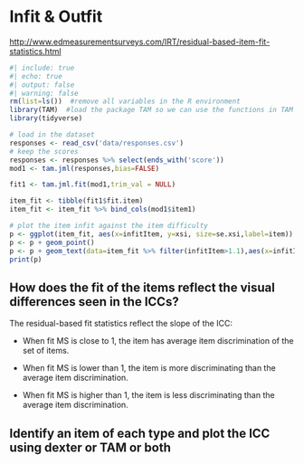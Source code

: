 # Infit & Outfit

<http://www.edmeasurementsurveys.com/IRT/residual-based-item-fit-statistics.html>

```r
#| include: true
#| echo: true
#| output: false
#| warning: false
rm(list=ls())  #remove all variables in the R environment
library(TAM)  #load the package TAM so we can use the functions in TAM
library(tidyverse)

# load in the dataset
responses <- read_csv('data/responses.csv')
# keep the scores
responses <- responses %>% select(ends_with('score'))
mod1 <- tam.jml(responses,bias=FALSE)
```

```r


fit1 <- tam.jml.fit(mod1,trim_val = NULL)

item_fit <- tibble(fit1$fit.item)
item_fit <- item_fit %>% bind_cols(mod1$item1)

# plot the item infit against the item difficulty
p <- ggplot(item_fit, aes(x=infitItem, y=xsi, size=se.xsi,label=item))
p <- p + geom_point()
p <- p + geom_text(data=item_fit %>% filter(infitItem>1.1),aes(x=infitItem, y=xsi,label=item,size=4),nudge_y=0.15, nudge_x = -0.005)
print(p)


```

## How does the fit of the items reflect the visual differences seen in the ICCs?

The residual-based fit statistics reflect the slope of the ICC:

*    When fit MS is close to 1, the item has average item discrimination of the set of items.

*    When fit MS is lower than 1, the item is more discriminating than the average item discrimination.

*    When fit MS is higher than 1, the item is less discriminating than the average item discrimination.

## Identify an item of each type and plot the ICC using dexter or TAM or both
